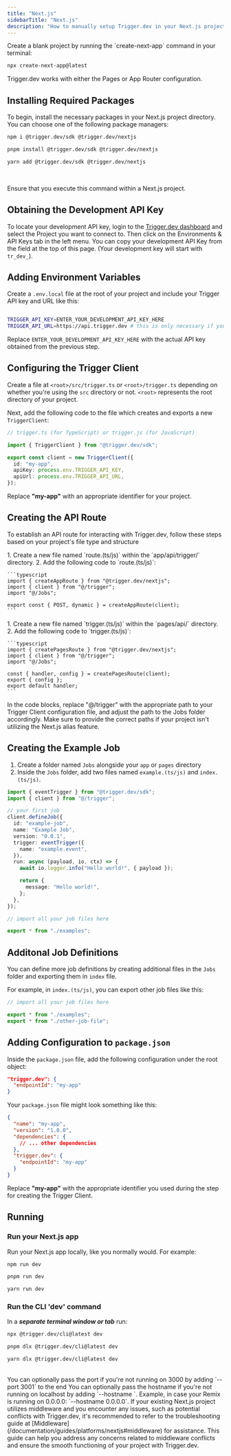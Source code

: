 ```yaml
---
title: "Next.js"
sidebarTitle: "Next.js"
description: "How to manually setup Trigger.dev in your Next.js project"
---
```


<Snippet file="v2-deprecation-warning.mdx" />

<Accordion defaultOpen title="Don't have a Next.js project yet to add Trigger.dev to? No problem, you can complete the Manual Setup using a blank Next.js project:">
Create a blank project by running the `create-next-app` command in your terminal:

```bash
npx create-next-app@latest
```

Trigger.dev works with either the Pages or App Router configuration.

</Accordion>

## Installing Required Packages

To begin, install the necessary packages in your Next.js project directory. You can choose one of the following package managers:

<CodeGroup>

```bash npm
npm i @trigger.dev/sdk @trigger.dev/nextjs
```

```bash pnpm
pnpm install @trigger.dev/sdk @trigger.dev/nextjs
```

```bash yarn
yarn add @trigger.dev/sdk @trigger.dev/nextjs
```

</CodeGroup>

<br />

<Note>Ensure that you execute this command within a Next.js project.</Note>

## Obtaining the Development API Key

To locate your development API key, login to the [Trigger.dev
dashboard](https://cloud.trigger.dev) and select the Project you want to
connect to. Then click on the Environments & API Keys tab in the left menu.
You can copy your development API Key from the field at the top of this page.
(Your development key will start with `tr_dev_`).

## Adding Environment Variables

Create a `.env.local` file at the root of your project and include your Trigger API key and URL like this:

```bash

TRIGGER_API_KEY=ENTER_YOUR_DEVELOPMENT_API_KEY_HERE
TRIGGER_API_URL=https://api.trigger.dev # this is only necessary if you are self-hosting

```

Replace `ENTER_YOUR_DEVELOPMENT_API_KEY_HERE` with the actual API key obtained from the previous step.

## Configuring the Trigger Client

Create a file at `<root>/src/trigger.ts` or `<root>/trigger.ts` depending on whether you're using the `src` directory or not. `<root>` represents the root directory of your project.

Next, add the following code to the file which creates and exports a new `TriggerClient`:

```typescript src/trigger.(ts/js)
// trigger.ts (for TypeScript) or trigger.js (for JavaScript)

import { TriggerClient } from "@trigger.dev/sdk";

export const client = new TriggerClient({
  id: "my-app",
  apiKey: process.env.TRIGGER_API_KEY,
  apiUrl: process.env.TRIGGER_API_URL,
});
```

Replace **"my-app"** with an appropriate identifier for your project.

## Creating the API Route

To establish an API route for interacting with Trigger.dev, follow these steps based on your project's file type and structure

<Tabs>
  <Tab title="App Directory">
    1. Create a new file named `route.(ts/js)` within the `app/api/trigger/` directory.
    2. Add the following code to `route.(ts/js)`:

    ```typescript
    import { createAppRoute } from "@trigger.dev/nextjs";
    import { client } from "@/trigger";
    import "@/Jobs";

    export const { POST, dynamic } = createAppRoute(client);
    ```

  </Tab>
  <Tab title="Pages Directory">
    1. Create a new file named `trigger.(ts/js)` within the `pages/api/` directory.
    2. Add the following code to `trigger.(ts/js)`:

    ```typescript
    import { createPagesRoute } from "@trigger.dev/nextjs";
    import { client } from "@/trigger";
    import "@/Jobs";

    const { handler, config } = createPagesRoute(client);
    export { config };
    export default handler;
    ```

  </Tab>
</Tabs>

<Warning>
  In the code blocks, replace "@/trigger" with the appropriate path to your Trigger Client
  configuration file, and adjust the path to the Jobs folder accordingly. Make sure to provide the
  correct paths if your project isn't utilizing the Next.js alias feature.
</Warning>

## Creating the Example Job

1. Create a folder named `Jobs` alongside your `app` or `pages` directory
2. Inside the `Jobs` folder, add two files named `example.(ts/js)` and `index.(ts/js)`.

<CodeGroup>

```typescript example.(ts/js)
import { eventTrigger } from "@trigger.dev/sdk";
import { client } from "@/trigger";

// your first job
client.defineJob({
  id: "example-job",
  name: "Example Job",
  version: "0.0.1",
  trigger: eventTrigger({
    name: "example.event",
  }),
  run: async (payload, io, ctx) => {
    await io.logger.info("Hello world!", { payload });

    return {
      message: "Hello world!",
    };
  },
});
```

```typescript index.ts/index.(ts/js)
// import all your job files here

export * from "./examples";
```

</CodeGroup>

## Additonal Job Definitions

You can define more job definitions by creating additional files in the `Jobs` folder and exporting them in `index` file.

For example, in `index.(ts/js)`, you can export other job files like this:

```typescript
// import all your job files here

export * from "./examples";
export * from "./other-job-file";
```

## Adding Configuration to `package.json`

Inside the `package.json` file, add the following configuration under the root object:

```json
"trigger.dev": {
  "endpointId": "my-app"
}
```

Your `package.json` file might look something like this:

```json
{
  "name": "my-app",
  "version": "1.0.0",
  "dependencies": {
    // ... other dependencies
  },
  "trigger.dev": {
    "endpointId": "my-app"
  }
}
```

Replace **"my-app"** with the appropriate identifier you used during the step for creating the Trigger Client.

## Running

### Run your Next.js app

Run your Next.js app locally, like you normally would. For example:

<CodeGroup>

```bash npm
npm run dev
```

```bash pnpm
pnpm run dev
```

```bash yarn
yarn run dev
```

</CodeGroup>

### Run the CLI 'dev' command

In a **_separate terminal window or tab_** run:

<CodeGroup>

```bash npm
npx @trigger.dev/cli@latest dev
```

```bash pnpm
pnpm dlx @trigger.dev/cli@latest dev
```

```bash yarn
yarn dlx @trigger.dev/cli@latest dev
```

</CodeGroup>
<br />
<Note>
  You can optionally pass the port if you're not running on 3000 by adding
  `--port 3001` to the end
</Note>

<Note>
  You can optionally pass the hostname if you're not running on localhost by adding
  `--hostname <host>`. Example, in case your Remix is running on 0.0.0.0: `--hostname 0.0.0.0`.
</Note>

<Tip>
  If your existing Next.js project utilizes middleware and you encounter any issues, such as
  potential conflicts with Trigger.dev, it's recommended to refer to the troubleshooting guide at
  [Middleware](/documentation/guides/platforms/nextjs#middleware) for assistance. This guide can
  help you address any concerns related to middleware conflicts and ensure the smooth functioning of
  your project with Trigger.dev.
</Tip>
